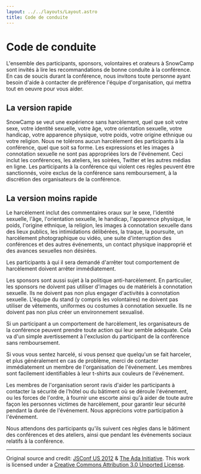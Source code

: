 ```yaml
---
layout: ../../layouts/Layout.astro
title: Code de conduite
---
```

# Code de conduite

L'ensemble des participants, sponsors, volontaires et orateurs à SnowCamp sont invités à lire les recommandations de bonne conduite à la conférence.
En cas de soucis durant la conférence, nous invitons toute personne ayant besoin d'aide à contacter de préférence l'équipe d'organisation, qui mettra tout en oeuvre pour vous aider.

## La version rapide

SnowCamp se veut une expérience sans harcèlement, quel que soit votre sexe, votre identité sexuelle, votre âge, votre orientation sexuelle, votre handicap, votre apparence physique, votre poids, votre origine ethnique ou votre religion. Nous ne tolérons aucun harcèlement des participants à la conférence, quel que soit sa forme. Les expressions et les images à connotation sexuelle ne sont pas appropriées lors de l'événement. Ceci inclut les conférences, les ateliers, les soirées, Twitter et les autres médias en ligne. Les participants à la conférence qui violent ces règles peuvent être sanctionnés, voire exclus de la conférence sans remboursement, à la discrétion des organisateurs de la conférence.

## La version moins rapide

Le harcèlement inclut des commentaires oraux sur le sexe, l'identité sexuelle, l'âge, l'orientation sexuelle, le handicap, l'apparence physique, le poids, l'origine ethnique, la religion, les images à connotation sexuelle dans des lieux publics, les intimidations délibérées, la traque, la poursuite, un harcèlement photographique ou vidéo, une suite d'interruption des conférences et des autres événements, un contact physique inapproprié et des avances sexuelles non désirées.

Les participants à qui il sera demandé d'arrêter tout comportement de harcèlement doivent arrêter immédiatement.

Les sponsors sont aussi sujet à la politique anti-harcèlement. En particulier, les sponsors ne doivent pas utiliser d'images ou de matériels à connotation sexuelle. Ils ne doivent pas non plus engager d'activités à connotation sexuelle. L'équipe du stand (y compris les volontaires) ne doivent pas utiliser de vêtements, uniformes ou costumes à connotation sexuelle. Ils ne doivent pas non plus créer un environnement sexualisé.

Si un participant a un comportement de harcèlement, les organisateurs de la conférence peuvent prendre toute action qui leur semble adéquate. Cela va d'un simple avertissement à l'exclusion du participant de la conférence sans remboursement.

Si vous vous sentez harcelé, si vous pensez que quelqu'un se fait harceler, et plus généralement en cas de problème, merci de contacter immédiatement un membre de l'organisation de l'événement. Les membres sont facilement identifiables à leur t-shirts aux couleurs de l'événement.

Les membres de l'organisation seront ravis d'aider les participants à contacter la sécurité de l'hôtel ou du bâtiment où se déroule l'événement, ou les forces de l'ordre, à fournir une escorte ainsi qu'à aider de toute autre façon les personnes victimes de harcèlement, pour garantir leur sécurité pendant la durée de l'événement. Nous apprécions votre participation à l'événement.

Nous attendons des participants qu'ils suivent ces règles dans le bâtiment des conférences et des ateliers, ainsi que pendant les événements sociaux relatifs à la conférence.

---

Original source and credit: [JSConf US 2012](http://2012.jsconf.us/#/about) & [The Ada Initiative](http://geekfeminism.wikia.com/wiki/Conference_anti-harassment/Policy). This work is licensed under a [Creative Commons Attribution 3.0 Unported License](http://creativecommons.org/licenses/by/3.0/deed.en_US).
